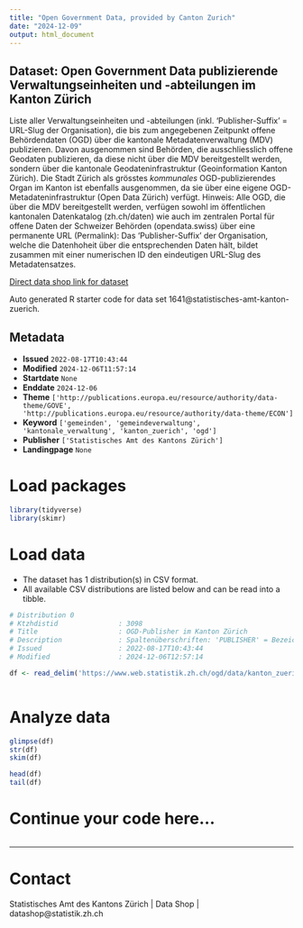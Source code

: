 ```yaml
---
title: "Open Government Data, provided by Canton Zurich"
date: "2024-12-09"
output: html_document
---
```


## Dataset: Open Government Data publizierende Verwaltungseinheiten und -abteilungen im Kanton Zürich

Liste aller Verwaltungseinheiten und -abteilungen (inkl. 'Publisher-Suffix' = URL-Slug der Organisation), die bis zum angegebenen Zeitpunkt offene Behördendaten (OGD) über die kantonale Metadatenverwaltung (MDV) publizieren. Davon ausgenommen sind Behörden, die ausschliesslich offene Geodaten publizieren, da diese nicht über die MDV bereitgestellt werden, sondern über die kantonale Geodateninfrastruktur (Geoinformation Kanton Zürich). Die Stadt Zürich als grösstes *kommunales* OGD-publizierendes Organ im Kanton ist ebenfalls ausgenommen, da sie über eine eigene OGD-Metadateninfrastruktur (Open Data Zürich) verfügt. Hinweis: Alle OGD, die über die MDV bereitgestellt werden, verfügen sowohl im öffentlichen kantonalen Datenkatalog (zh.ch/daten) wie auch im zentralen Portal für offene Daten der Schweizer Behörden (opendata.swiss) über eine permanente URL (Permalink): Das 'Publisher-Suffix' der Organisation, welche die Datenhoheit über die entsprechenden Daten hält, bildet zusammen mit einer numerischen ID den eindeutigen URL-Slug des Metadatensatzes.

[Direct data shop link for dataset](https://www.zh.ch/de/politik-staat/statistik-daten/datenkatalog.html#/datasets/1641@statistisches-amt-kanton-zuerich)

Auto generated R starter code for data set 1641@statistisches-amt-kanton-zuerich.

## Metadata

- **Issued** `2022-08-17T10:43:44`
- **Modified** `2024-12-06T11:57:14`
- **Startdate** `None`
- **Enddate** `2024-12-06`
- **Theme** `['http://publications.europa.eu/resource/authority/data-theme/GOVE', 'http://publications.europa.eu/resource/authority/data-theme/ECON']`
- **Keyword** `['gemeinden', 'gemeindeverwaltung', 'kantonale_verwaltung', 'kanton_zuerich', 'ogd']`
- **Publisher** `['Statistisches Amt des Kantons Zürich']`
- **Landingpage** `None`


# Load packages

```r

library(tidyverse)
library(skimr)

```

# Load data

-   The dataset has 1 distribution(s) in CSV format.
-   All available CSV distributions are listed below and can be read into a tibble.

```r

# Distribution 0
# Ktzhdistid               : 3098
# Title                    : OGD-Publisher im Kanton Zürich
# Description              : Spaltenüberschriften: 'PUBLISHER' = Bezeichnung der Organisation, unter deren Hoheit die publizierten Daten stehen; 'ABTEILUNG' = Bezeichnung der entsprechenden Abteilung der Organisation, welche die Datenhoheit besitzt (eine Abteilung kann angegeben sein, aber muss nicht); 'PUBLISHER_SUFFIX' = URL-Slug der Organisation (die Abteilung wird im Slug nicht repräsentiert).
# Issued                   : 2022-08-17T10:43:44
# Modified                 : 2024-12-06T12:57:14

df <- read_delim('https://www.web.statistik.zh.ch/ogd/data/kanton_zuerich_ogd_orgs.csv')



```

# Analyze data

```r

glimpse(df)
str(df)
skim(df)

head(df)
tail(df)

```

# Continue your code here...

```r

```

------------------------------------------------------------------------

# Contact

Statistisches Amt des Kantons Zürich | Data Shop | datashop@statistik.zh.ch
